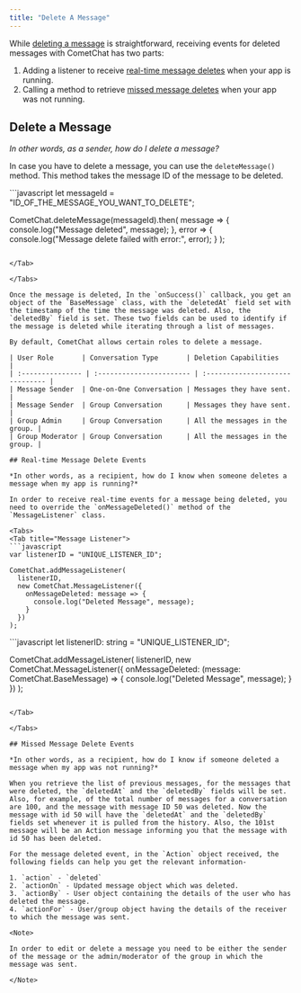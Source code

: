 ```yaml
---
title: "Delete A Message"
---
```




While [deleting a message](/sdk/react-native/2.0/messaging-delete-message#delete-a-message) is straightforward, receiving events for deleted messages with CometChat has two parts:

1. Adding a listener to receive [real-time message deletes](/sdk/react-native/2.0/messaging-delete-message#real-time-message-delete-events) when your app is running.
2. Calling a method to retrieve [missed message deletes](/sdk/react-native/2.0/messaging-delete-message#missed-message-delete-events) when your app was not running.

## Delete a Message

*In other words, as a sender, how do I delete a message?*

In case you have to delete a message, you can use the `deleteMessage()` method. This method takes the message ID of the message to be deleted.

<Tabs>
<Tab title="Delete Message">
```javascript
let messageId = "ID_OF_THE_MESSAGE_YOU_WANT_TO_DELETE";

CometChat.deleteMessage(messageId).then(
  message => {
    console.log("Message deleted", message);
  }, error => {
    console.log("Message delete failed with error:", error);
  }
);
```

</Tab>

</Tabs>

Once the message is deleted, In the `onSuccess()` callback, you get an object of the `BaseMessage` class, with the `deletedAt` field set with the timestamp of the time the message was deleted. Also, the `deletedBy` field is set. These two fields can be used to identify if the message is deleted while iterating through a list of messages.

By default, CometChat allows certain roles to delete a message.

| User Role       | Conversation Type       | Deletion Capabilities          |
| :--------------- | :----------------------- | :------------------------------ |
| Message Sender  | One-on-One Conversation | Messages they have sent.       |
| Message Sender  | Group Conversation      | Messages they have sent.       |
| Group Admin     | Group Conversation      | All the messages in the group. |
| Group Moderator | Group Conversation      | All the messages in the group. |

## Real-time Message Delete Events

*In other words, as a recipient, how do I know when someone deletes a message when my app is running?*

In order to receive real-time events for a message being deleted, you need to override the `onMessageDeleted()` method of the `MessageListener` class.

<Tabs>
<Tab title="Message Listener">
```javascript
var listenerID = "UNIQUE_LISTENER_ID";

CometChat.addMessageListener(
  listenerID,
  new CometChat.MessageListener({
    onMessageDeleted: message => {
      console.log("Deleted Message", message);
    }
  })
);
```

</Tab>

<Tab title="TypeScript">
```javascript
let listenerID: string = "UNIQUE_LISTENER_ID";

CometChat.addMessageListener(
    listenerID,
    new CometChat.MessageListener({
        onMessageDeleted: (message: CometChat.BaseMessage) => {
            console.log("Deleted Message", message);
        }
    })
);
```

</Tab>

</Tabs>

## Missed Message Delete Events

*In other words, as a recipient, how do I know if someone deleted a message when my app was not running?*

When you retrieve the list of previous messages, for the messages that were deleted, the `deletedAt` and the `deletedBy` fields will be set. Also, for example, of the total number of messages for a conversation are 100, and the message with message ID 50 was deleted. Now the message with id 50 will have the `deletedAt` and the `deletedBy` fields set whenever it is pulled from the history. Also, the 101st message will be an Action message informing you that the message with id 50 has been deleted.

For the message deleted event, in the `Action` object received, the following fields can help you get the relevant information-

1. `action` - `deleted`
2. `actionOn` - Updated message object which was deleted.
3. `actionBy` - User object containing the details of the user who has deleted the message.
4. `actionFor` - User/group object having the details of the receiver to which the message was sent.

<Note>

In order to edit or delete a message you need to be either the sender of the message or the admin/moderator of the group in which the message was sent.

</Note>
